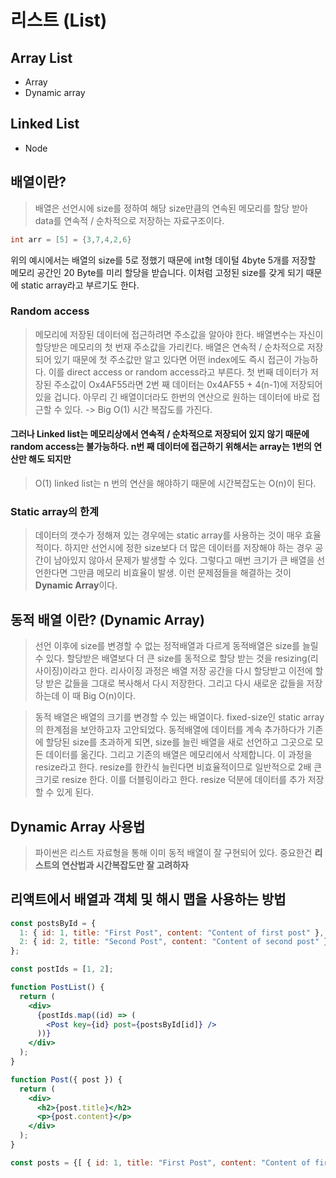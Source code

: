 # 리스트 (List)

## Array List

- Array
- Dynamic array

## Linked List

- Node

## 배열이란?

> 배열은 선언시에 size를 정하여 해당 size만큼의 연속된 메모리를 할당 받아 data를 연속적 / 순차적으로 저장하는 자료구조이다.

```C
int arr = [5] = {3,7,4,2,6}
```

위의 예시에서는 배열의 size를 5로 정했기 때문에 int형 데이털 4byte 5개를 저장할 메모리 공간인 20 Byte를 미리 할당을 받습니다. 이처럼 고정된 size를 갖게 되기 때문에
static array라고 부르기도 한다.

### Random access

> 메모리에 저장된 데이터에 접근하려면 주소값을 알아야 한다. 배열변수는 자신이 할당받은 메모리의 첫 번재 주소값을 가리킨다. 배열은 연속적 / 순차적으로 저장되어 있기 때문에
> 첫 주소값만 알고 있다면 어떤 index에도 즉시 접근이 가능하다. 이를 direct access or random access라고 부른다. 첫 번째 데이터가 저장된 주소값이 Ox4AF55라면
> 2번 째 데이터는 0x4AF55 + 4(n-1)에 저장되어 있을 겁니다. 아무리 긴 배열이더라도 한번의 연산으로 원하는 데이터에 바로 접근할 수 있다. -> Big O(1) 시간 복잡도를 가진다.

#### 그러나 Linked list는 메모리상에서 연속적 / 순차적으로 저장되어 있지 않기 때문에 random access는 불가능하다. n번 째 데이터에 접근하기 위해서는 array는 1번의 연산만 해도 되지만

> O(1) linked list는 n 번의 연산을 해야하기 때문에 시간복잡도는 O(n)이 된다.

### Static array의 한계

> 데이터의 갯수가 정해져 있는 경우에는 static array를 사용하는 것이 매우 효율적이다. 하지만 선언시에 정한 size보다 더 많은 데이터를 저장해야 하는 경우 공간이 남아있지 않아서 문제가 발생할 수 있다.
> 그렇다고 매번 크기가 큰 배열을 선언한다면 그만큼 메모리 비효율이 발생. 이런 문제점들을 해결하는 것이 <strong>Dynamic Array</strong>이다.

## 동적 배열 이란? (Dynamic Array)

> 선언 이후에 size를 변경할 수 없는 정적배열과 다르게 동적배열은 size를 늘릴 수 있다.
> 할당받은 배열보다 더 큰 size를 동적으로 할당 받는 것을 resizing(리사이징)이라고 한다.
> 리사이징 과정은 배열 저장 공간을 다시 할당받고 이전에 할당 받은 값들을 그대로 복사해서 다시 저장한다. 그리고 다시 새로운 값들을 저장하는데 이 때 Big O(n)이다.

> 동적 배열은 배열의 크기를 변경할 수 있는 배열이다. fixed-size인 static array의 한계점을 보안하고자 고안되었다. 동적배열에 데이터를 계속 추가하다가 기존에 할당된
> size를 초과하게 되면, size를 늘린 배열을 새로 선언하고 그곳으로 모든 데이터를 옮긴다. 그리고 기존의 배열은 메모리에서 삭제합니다. 이 과정을 resize라고 한다. resize를 한칸식 늘린다면
> 비효율적이므로 일반적으로 2배 큰 크기로 resize 한다. 이를 더블링이라고 한다. resize 덕분에 데이터를 추가 저장할 수 있게 된다.

## Dynamic Array 사용법

> 파이썬은 리스트 자료형을 통해 이미 동적 배열이 잘 구현되어 있다.
> 중요한건 <strong>리스트의 연산법과 시간복잡도만 잘 고려하자</strong>

## 리액트에서 배열과 객체 및 해시 맵을 사용하는 방법

```jsx
const postsById = {
  1: { id: 1, title: "First Post", content: "Content of first post" },
  2: { id: 2, title: "Second Post", content: "Content of second post" },
};

const postIds = [1, 2];

function PostList() {
  return (
    <div>
      {postIds.map((id) => (
        <Post key={id} post={postsById[id]} />
      ))}
    </div>
  );
}

function Post({ post }) {
  return (
    <div>
      <h2>{post.title}</h2>
      <p>{post.content}</p>
    </div>
  );
}
```

```jsx
const posts = {[ { id: 1, title: "First Post", content: "Content of first post" }],[ { id: 2, title: "Second Post", content: "Content of second post" }]}
```
